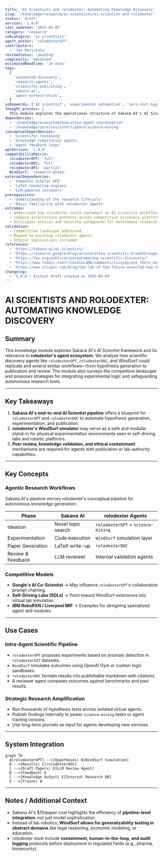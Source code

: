 ```yaml
---
title: 'AI Scientists and rolodexter: Automating Knowledge Discovery'
slug: '/knowledge/research/ai-scientists/ai-scientist-and-rolodexter'
status: 'draft'
version: '1.0.0'
last_updated: '2025-04-03'
category: 'research'
subcategory: 'ai-scientists'
agent_author: 'rolodexterGPT'
contributors:
  - 'Joe Maristela'
reviewStatus: 'pending'
complexity: 'advanced'
estimatedReadTime: '10 mins'
tags:
  [
    'automated-discovery',
    'research-agents',
    'scientific-publishing',
    'sakana-ai',
    'agent-orchestration',
  ]
aiKeywords: ['AI scientist', 'experimental automation', 'zero-shot hypothesis', 'LLM pipeline']
thought_process: |
  This module explores the operational structure of Sakana AI's AI Scientist, evaluates competing platforms, and maps their relevance to rolodexter's development of multi-agent knowledge systems. It considers how scientific discovery pipelines can be replicated and improved via agents like rolodexterGPT, rolodexterDOC, and WindSurf, while addressing ethical implications and validation needs for automated research.
dependencies:
  - '/knowledge/ecosystem/executive-agent-coordination'
  - '/knowledge/services/intelligence/science-mining'
conceptualDependencies:
  - 'scientific reasoning'
  - 'knowledge compilation agents'
  - 'agent feedback loops'
apiVersion: '1.0.0'
compatibilityMatrix:
  rolodexterGPT: 'full'
  rolodexterDOC: 'full'
  rolodexterAPI: 'partial'
  WindSurf: 'research-phase'
externalDependencies:
  - 'Semantic Scholar API'
  - 'LaTeX rendering engines'
  - 'LLM-powered reviewers'
prerequisites:
  - 'Understanding of the research lifecycle'
  - 'Basic familiarity with rolodexter agents'
outcomes:
  - Understand how rolodexter could implement an AI scientist workflow
  - Compare architecture patterns across competitive discovery platforms
  - Anticipate ethical and security safeguards for autonomous research agents
validation:
  - Competitive landscape addressed
  - Mapped to existing rolodexter agents
  - Ethical implications included
references:
  - 'https://sakana.ai/ai-scientist/'
  - 'https://research.google/blog/accelerating-scientific-breakthroughs-with-an-ai-co-scientist/'
  - 'https://fas.org/publication/automating-scientific-discovery/'
  - 'https://www.reddit.com/r/LocalLLaMA/comments/1iuzyqe/are_there_any_opensource_alternatives_to_googles/'
  - 'https://www.scispot.com/blog/the-lab-of-the-future-unveiled-how-technology-is-transforming-scientific-discovery'
changelog:
  - '1.0.0 – Initial draft created on 2025-04-03'
---
```


# AI SCIENTISTS AND ROLODEXTER: AUTOMATING KNOWLEDGE DISCOVERY

## Summary

This knowledge module explores Sakana AI's _AI Scientist_ framework and its relevance to **rolodexter's agent ecosystem**. We analyze how scientific discovery agents like `rolodexterGPT`, `rolodexterDOC`, and WindSurf could replicate and extend similar workflows—from hypothesis generation to publication and review. The module also surveys the competitive landscape and proposes strategies for integrating experimental logic and safeguarding autonomous research tools.

---

## Key Takeaways

1. **Sakana AI's end-to-end AI Scientist pipeline** offers a blueprint for `rolodexterGPT` and `rolodexterDOC` to automate hypothesis generation, experimentation, and publication.
2. **rolodexter's WindSurf simulator** may serve as a safe and modular stand-in for physical experimentation environments seen in self-driving labs and robotic platforms.
3. **Peer review, knowledge validation, and ethical containment** mechanisms are required for agents with publication or lab-authority capabilities.

---

## Key Concepts

### Agentic Research Workflows

Sakana AI's pipeline mirrors rolodexter's conceptual pipeline for autonomous knowledge generation:

| Phase             | Sakana AI          | rolodexter Agents                  |
| ----------------- | ------------------ | ---------------------------------- |
| Ideation          | Novel topic search | `rolodexterGPT` + `science-mining` |
| Experimentation   | Code execution     | `WindSurf` simulation layer        |
| Paper Generation  | LaTeX write-up     | `rolodexterDOC`                    |
| Review & Feedback | LLM reviewer       | Internal validation agents         |

### Competitive Models

- **Google's AI Co-Scientist** → May influence `rolodexterGPT`'s collaborative prompt chaining.
- **Self-Driving Labs (SDLs)** → Point toward WindSurf extensions into virtual lab simulation.
- **IBM RoboRXN / Liverpool MIF** → Examples for designing specialized agent skill modules.

---

## Use Cases

### Intra-Agent Scientific Pipeline

- `rolodexterGPT` proposes experiments based on anomaly detection in `rolodexterGIT` datasets.
- `WindSurf` simulates outcomes using OpenAI Gym or custom logic sandboxes.
- `rolodexterDOC` formats results into publishable markdown with citations.
- A reviewer agent compares outcomes against benchmarks and past results.

### Strategic Research Amplification

- Run thousands of hypothesis tests across isolated virtual agents.
- Publish findings internally to power `science-mining` tasks or agent training corpora.
- Use long-term journals as input for agents developing new services.

---

## System Integration

```mermaid
graph TD
  A[rolodexterGPT] -->|Hypotheses| B[WindSurf Simulation]
  B -->|Results| C[rolodexterDOC]
  C -->|Draft Papers| D[LLM Review Agent]
  D -->|Feedback| A
  C -->|Knowledge Output| E[Internal Research DB]
  E -->|Trains| A
```

---

## Notes / Additional Context

- Sakana AI's $15/paper cost highlights the efficiency of **pipeline-level integration**, not just model sophistication.
- Instead of lab robotics, **WindSurf allows for generalizability testing in abstract domains** like legal reasoning, economic modeling, or education.
- rolodexter must include **containment, human-in-the-loop, and audit logging** protocols before deployment in regulated fields (e.g., pharma, biosecurity).
